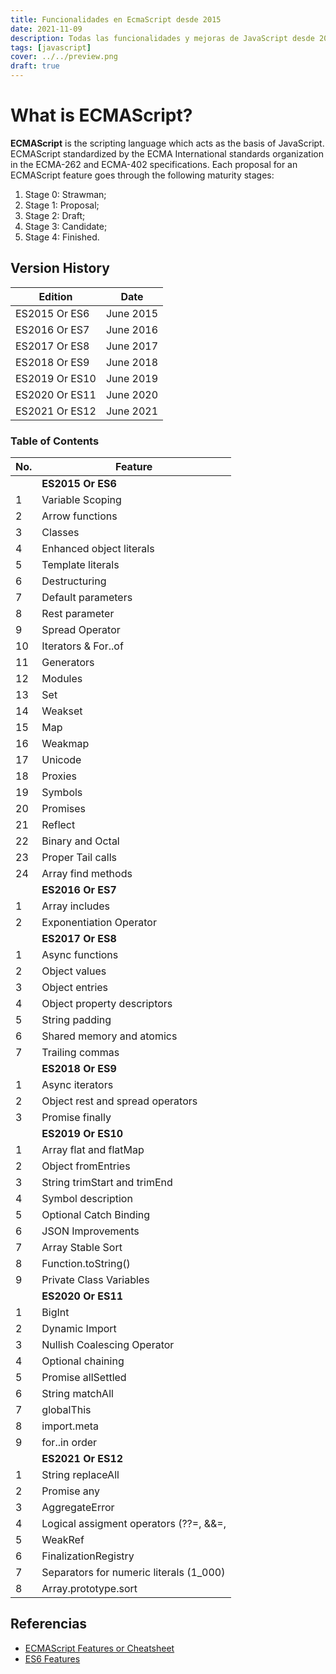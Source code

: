 ```yaml
---
title: Funcionalidades en EcmaScript desde 2015
date: 2021-11-09
description: Todas las funcionalidades y mejoras de JavaScript desde 2015
tags: [javascript]
cover: ../../preview.png
draft: true
---
```


# What is ECMAScript?

**ECMAScript** is the scripting language which acts as the basis of JavaScript. ECMAScript standardized by the ECMA International standards organization in the ECMA-262 and ECMA-402 specifications.
Each proposal for an ECMAScript feature goes through the following maturity stages:

1. Stage 0: Strawman;
2. Stage 1: Proposal;
3. Stage 2: Draft;
4. Stage 3: Candidate;
5. Stage 4: Finished.


## Version History

| Edition | Date |
| --- | --------- |
| ES2015 Or ES6  | June 2015 |
| ES2016 Or ES7  | June 2016 |
| ES2017 Or ES8  | June 2017 |
| ES2018 Or ES9  | June 2018 |
| ES2019 Or ES10  | June 2019 |
| ES2020 Or ES11  | June 2020 |
| ES2021 Or ES12  | June 2021 |


### Table of Contents

| No. | Feature |
| --- | --------- |
|   | **ES2015 Or ES6** |
|1  | Variable Scoping|
|2  | Arrow functions|
|3  | Classes|
|4  | Enhanced object literals|
|5  | Template literals|
|6  | Destructuring|
|7  | Default parameters|
|8  | Rest parameter|
|9  | Spread Operator|
|10 | Iterators & For..of|
|11 | Generators|
|12 | Modules|
|13 | Set|
|14 | Weakset|
|15 | Map|
|16 | Weakmap|
|17 | Unicode|
|18 | Proxies|
|19 | Symbols|
|20 | Promises|
|21 | Reflect|
|22 | Binary and Octal|
|23 | Proper Tail calls|
|24 | Array find methods |
|   | **ES2016 Or ES7** |
|1  | Array includes|
|2  | Exponentiation Operator|
|   | **ES2017 Or ES8** |
|1  | Async functions|
|2  | Object values|
|3  | Object entries|
|4  | Object property descriptors|
|5  | String padding|
|6  | Shared memory and atomics|
|7  | Trailing commas|
|   | **ES2018 Or ES9**|
|1  | Async iterators|
|2  | Object rest and spread operators|
|3  | Promise finally|
|   | **ES2019 Or ES10**|
|1  | Array flat and flatMap|
|2  | Object fromEntries|
|3  | String trimStart and trimEnd|
|4  | Symbol description|
|5  | Optional Catch Binding|
|6  | JSON Improvements|
|7  | Array Stable Sort|
|8  | Function.toString()|
|9  | Private Class Variables|
|   | **ES2020 Or ES11**|
|1  | BigInt|
|2  | Dynamic Import|
|3  | Nullish Coalescing Operator|
|4  | Optional chaining|
|5  | Promise allSettled|
|6  | String matchAll|
|7  | globalThis|
|8  | import.meta|
|9  | for..in order|
|   | **ES2021 Or ES12**|
|1  | String replaceAll |
|2  | Promise any |
|3  | AggregateError |
|4  | Logical assigment operators  (??=, &&=, ||=) |
|5  | WeakRef |
|6  | FinalizationRegistry |
|7  | Separators for numeric literals (1_000) |
|8  | Array.prototype.sort |


## Referencias
- [ECMAScript Features or Cheatsheet](https://github.com/sudheerj/ECMAScript-features)
- [ES6 Features](http://es6-features.org)
